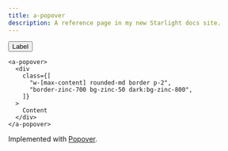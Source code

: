 ```yaml
---
title: a-popover
description: A reference page in my new Starlight docs site.
---
```



<Pills>
  <Lit />
</Pills>

<Elements />

<div class="not-content box">
  <a-popover-trigger class="group relative z-10">
    <div slot="input">
      <button slot="input" variant="outline">
        Label
      </button>
    </div>

    <a-popover>
      <div
        class={[
          "w-[max-content] rounded-md border p-2",
          "border-zinc-700 bg-zinc-50 dark:bg-zinc-800",
        ]}
      >
        Content
      </div>
    </a-popover>
  </a-popover-trigger>
</div>

Implemented with [Popover](/atrium/components/popover).

<TypeDoc source="../packages/elements/packages/popover" symbol="Popover" />

<TypeDoc source="../packages/elements/packages/popover" symbol="PopoverTrigger" />
